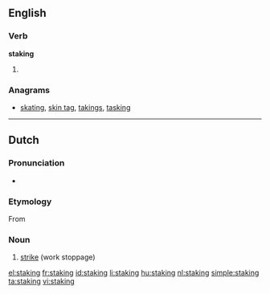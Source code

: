 ==English==

===Verb===
'''staking'''

# {{present participle of|stake}}

===Anagrams===
* [[skating#English|skating]], [[skin tag#English|skin tag]], [[takings#English|takings]], [[tasking#English|tasking]]

----

==Dutch==
{{wikipedia|lang=nl}}

===Pronunciation===
* {{IPA|/ˈstakɪŋ/|lang=nl}}

===Etymology===
From {{suffix|staken|ing|lang=nl}}

===Noun===
{{nl-noun|g=f||stakinkje}}

# [[strike]] (work stoppage)

[[el:staking]]
[[fr:staking]]
[[id:staking]]
[[li:staking]]
[[hu:staking]]
[[nl:staking]]
[[simple:staking]]
[[ta:staking]]
[[vi:staking]]